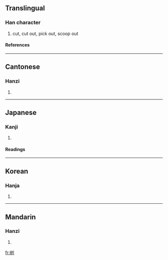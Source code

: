==Translingual==
===Han character===
{{Han char|rad=刀|as=08|sn=10|four=3220<sub>0</sub>|canj=十山中弓 (JULN)}}
# cut, cut out, pick out, scoop out
====References====
{{Han ref|kx=0141.160|dkj=02044|dj=0321.020|hdz=10346.020|uh=525C|ud=21084|bh=ADE6|bd=44518}}
----
==Cantonese==
===Hanzi===
{{yue-hanzi|jyut=|y=wun1}}
# {{defn|Cantonese}}
----
==Japanese==
===Kanji===
{{ja-kanji|grade=|rs=刀08}}
# {{defn|Japanese}}
====Readings====
{{ja-readings|on=[[わん]] (wan)|kun=[[けずる]] (kezuru), [[えぐる]] (eguru)}}
----
==Korean==
===Hanja===
{{ko-hanja|hangeul=완|rv=wan|mr=wan}}
# {{defn|Korean}}
----
==Mandarin==
===Hanzi===
{{cmn-hanzi|pin=[[wān]] (wan1)|wg=wan<sup>1</sup>}}
# {{defn|Mandarin}}

[[fr:剜]]